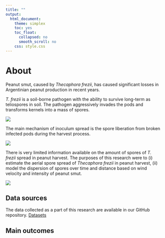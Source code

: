 ```yaml
---
title: ""
output:
  html_document:
    theme: simplex
    toc: yes
    toc_float:
      collapsed: no
      smooth_scroll: no
    css: style.css
---
```


# About

Peanut smut, caused by *Thecaphora frezii*, has caused significant losses in Argentinian peanut production in recent years.

*T. frezii* is a soil-borne pathogen with the ability to survive long-term as teliospores in soil.
The pathogen aggressively invades the pods and transforms kernels into a mass of spores.

![](figs/sdp.png)

The main mechanism of inoculum spread is the spore liberation from broken infected pods during the harvest process.

![](figs/harvest.png) 

There is very limited information available on the amount of spores of *T. frezii* spread in peanut harvest.
The purposes of this research were to (i) estimate the aerial spore spread of *Thecaphora frezii* in peanut harvest, (ii) model the dispersion of spores over time and distance based on wind velocity and intensity of peanut smut. 

![](figs/mm.png) 

## Data sources

The data collected as a part of this research are available in our GitHub repository.
[Datasets](https://github.com/juanchiem/peanut_smut_aerial/tree/main/data)

## Main outcomes


